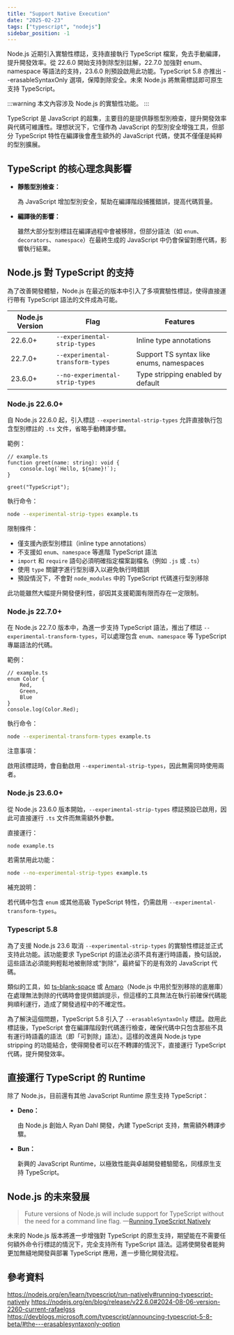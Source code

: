 ```yaml
---
title: "Support Native Execution"
date: "2025-02-23"
tags: ["typescript", "nodejs"]
sidebar_position: -1
---
```


Node.js 近期引入實驗性標誌，支持直接執行 TypeScript 檔案，免去手動編譯，提升開發效率。從 22.6.0 開始支持剝除型別註解，22.7.0 加強對 enum、namespace 等語法的支持，23.6.0 則預設啟用此功能。TypeScript 5.8 亦推出 --erasableSyntaxOnly 選項，保障剝除安全。未來 Node.js 將無需標誌即可原生支持 TypeScript。

:::warning
本文內容涉及 Node.js 的實驗性功能。
:::

TypeScript 是 JavaScript 的超集，主要目的是提供靜態型別檢查，提升開發效率與代碼可維護性。理想狀況下，它僅作為 JavaScript 的型別安全增強工具，但部分 TypeScript 特性在編譯後會產生額外的 JavaScript 代碼，使其不僅僅是純粹的型別擴展。

## TypeScript 的核心理念與影響

- **靜態型別檢查：**
    
    為 JavaScript 增加型別安全，幫助在編譯階段捕獲錯誤，提高代碼質量。
    
- **編譯後的影響：**
    
    雖然大部分型別標註在編譯過程中會被移除，但部分語法（如 `enum`、`decorators`、`namespace`）在最終生成的 JavaScript 中仍會保留對應代碼，影響執行結果。

## Node.js 對 TypeScript 的支持

為了改善開發體驗，Node.js 在最近的版本中引入了多項實驗性標誌，使得直接運行帶有 TypeScript 語法的文件成為可能。

| Node.js Version | Flag                               | Features                                           |
|-----------------|------------------------------------|----------------------------------------------------|
| 22.6.0+         | `--experimental-strip-types`       | Inline type annotations                            |
| 22.7.0+         | `--experimental-transform-types`   | Support TS syntax like enums, namespaces           |
| 23.6.0+         | `--no-experimental-strip-types`    | Type stripping enabled by default                  |

### Node.js 22.6.0+

自 Node.js 22.6.0 起，引入標誌 `--experimental-strip-types` 允許直接執行包含型別標註的 `.ts` 文件，省略手動轉譯步驟。

範例：

```tsx
// example.ts
function greet(name: string): void {
    console.log(`Hello, ${name}!`);
}

greet("TypeScript");
```

執行命令：

```bash
node --experimental-strip-types example.ts
```

限制條件：

- 僅支援內嵌型別標註（inline type annotations）
- 不支援如 `enum`、`namespace` 等進階 TypeScript 語法
- `import` 和 `require` 語句必須明確指定檔案副檔名（例如 `.js` 或 `.ts`）
- 使用 `type` 關鍵字進行型別導入以避免執行時錯誤
- 預設情況下，不會對 `node_modules` 中的 TypeScript 代碼進行型別移除

此功能雖然大幅提升開發便利性，卻因其支援範圍有限而存在一定限制。

### Node.js 22.7.0+

在 Node.js 22.7.0 版本中，為進一步支持 TypeScript 語法，推出了標誌 `--experimental-transform-types`，可以處理包含 `enum`、`namespace` 等 TypeScript 專屬語法的代碼。

範例：

```tsx
// example.ts
enum Color {
    Red,
    Green,
    Blue
}
console.log(Color.Red);
```

執行命令：

```bash
node --experimental-transform-types example.ts
```

注意事項：

啟用該標誌時，會自動啟用 `--experimental-strip-types`，因此無需同時使用兩者。

### Node.js 23.6.0+

從 Node.js 23.6.0 版本開始，`--experimental-strip-types` 標誌預設已啟用，因此可直接運行 `.ts` 文件而無需額外參數。

直接運行：

```bash
node example.ts
```

若需禁用此功能：

```bash
node --no-experimental-strip-types example.ts
```

補充說明：

若代碼中包含 `enum` 或其他高級 TypeScript 特性，仍需啟用 `--experimental-transform-types`。

### Typescript 5.8

為了支援 Node.js 23.6 取消 `--experimental-strip-types` 的實驗性標誌並正式支持此功能。該功能要求 TypeScript 的語法必須不具有運行時語義，換句話說，這些語法必須能夠輕鬆地被刪除或“剝除”，最終留下的是有效的 JavaScript 代碼。

類似的工具，如 [ts-blank-space](https://github.com/bloomberg/ts-blank-space) 或 [Amaro](https://github.com/nodejs/amaro)（Node.js 中用於型別移除的底層庫）在處理無法剝除的代碼時會提供錯誤提示，但這樣的工具無法在執行前確保代碼能夠順利運行，造成了開發過程中的不確定性。

為了解決這個問題，TypeScript 5.8 引入了 `--erasableSyntaxOnly` 標誌。啟用此標誌後，TypeScript 會在編譯階段對代碼進行檢查，確保代碼中只包含那些不具有運行時語義的語法（即「可剝除」語法）。這樣的改進與 Node.js type stripping 的功能結合，使得開發者可以在不轉譯的情況下，直接運行 TypeScript 代碼，提升開發效率。

## 直接運行 TypeScript 的 Runtime

除了 Node.js，目前還有其他 JavaScript Runtime 原生支持 TypeScript：

- **Deno：**
    
    由 Node.js 創始人 Ryan Dahl 開發，內建 TypeScript 支持，無需額外轉譯步驟。
    
- **Bun：**
    
    新興的 JavaScript Runtime，以極致性能與卓越開發體驗聞名，同樣原生支持 TypeScript。
    

## Node.js 的未來發展

> Future versions of Node.js will include support for TypeScript without the need for a command line flag. —[Running TypeScript Natively](https://nodejs.org/en/learn/typescript/run-natively#running-typescript-natively)

未來的 Node.js 版本將進一步增強對 TypeScript 的原生支持，期望能在不需要任何額外命令行標誌的情況下，完全支持所有 TypeScript 語法。這將使開發者能夠更加無縫地開發與部署 TypeScript 應用，進一步簡化開發流程。

## 參考資料

https://nodejs.org/en/learn/typescript/run-natively#running-typescript-natively
https://nodejs.org/en/blog/release/v22.6.0#2024-08-06-version-2260-current-rafaelgss
https://devblogs.microsoft.com/typescript/announcing-typescript-5-8-beta/#the---erasablesyntaxonly-option

